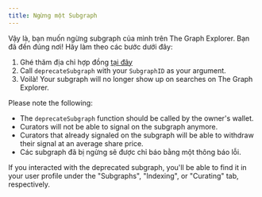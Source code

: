 ```yaml
---
title: Ngừng một Subgraph
---
```


Vậy là, bạn muốn ngừng subgraph của mình trên The Graph Explorer. Bạn đã đến đúng nơi! Hãy làm theo các bước dưới đây:

1. Ghé thăm địa chỉ hợp đồng [tại đây](https://etherscan.io/address/0xadca0dd4729c8ba3acf3e99f3a9f471ef37b6825#writeProxyContract)
2. Call `deprecateSubgraph` with your `SubgraphID` as your argument.
3. Voilà! Your subgraph will no longer show up on searches on The Graph Explorer.

Please note the following:

- The `deprecateSubgraph` function should be called by the owner's wallet.
- Curators will not be able to signal on the subgraph anymore.
- Curators that already signaled on the subgraph will be able to withdraw their signal at an average share price.
- Các subgraph đã bị ngừng sẽ được chỉ báo bằng một thông báo lỗi.

If you interacted with the deprecated subgraph, you'll be able to find it in your user profile under the "Subgraphs", "Indexing", or "Curating" tab, respectively.
